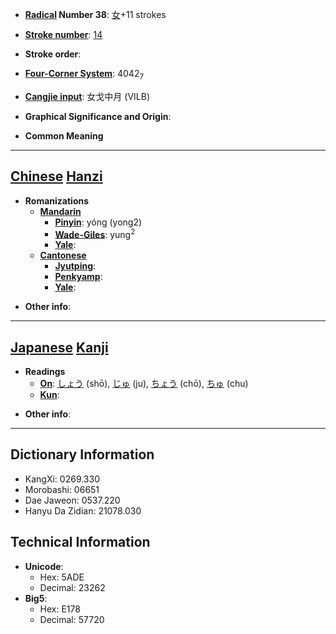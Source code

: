* '''[[Wiktionary:Chinese radical index| Radical]] Number 38''': [[Wiktionary:Chinese radical index 女|女]]+11 strokes

* '''[[Wiktionary:Chinese total strokes index|Stroke number]]''': [[Wiktionary:Chinese total strokes index 14|14]]

* '''Stroke order''': 

* '''[[Wiktionary:Chinese four corner index|Four-Corner System]]''': 4042<sub>7</sub>

* '''[[Wiktionary:Chinese Cangjie index|Cangjie input]]''': 女戈中月 (VILB)

* '''Graphical Significance and Origin''': 

* '''Common Meaning'''

----

== [[Chinese]] [[Hanzi]] ==

* '''Romanizations'''
** '''[[Mandarin]]'''
*** '''[[Pinyin]]''': yóng (yong2)
*** '''[[Wade-Giles]]''': yung<sup>2</sup>
*** '''[[Yale]]''': 
** '''[[Cantonese]]'''
*** '''[[Jyutping]]''':
*** '''[[Penkyamp]]''': 
*** '''[[Yale]]''': 

* '''Other info''': 

----

== [[Japanese]] [[Kanji]] ==

* '''Readings'''
** '''[[On]]''': [[しょう]] (shō), [[じゅ]] (ju), [[ちょう]] (chō), [[ちゅ]] (chu)
** '''[[Kun]]''': 

* '''Other info''':  

----

== Dictionary Information ==

* KangXi: 0269.330
* Morobashi: 06651
* Dae Jaweon: 0537.220
* Hanyu Da Zidian: 21078.030

== Technical Information ==

* '''Unicode''':
** Hex: 5ADE
** Decimal: 23262
* '''Big5''':
** Hex: E178
** Decimal: 57720